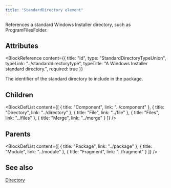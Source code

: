 ```yaml
---
title: "StandardDirectory element"
---
```



References a standard Windows Installer directory, such as ProgramFilesFolder.


## Attributes

<BlockWrapper>

  <BlockReference
    content={{
      title: "Id",
      type: "StandardDirectoryTypeUnion",
      typeLink: "../standarddirectorytype",
      typeTitle: "A Windows Installer standard directory.",
      required: true
    }}
  >
  The identifier of the standard directory to include in the package.
  </BlockReference>

</BlockWrapper>

## Children

<BlockDefList content={[
    {
      title: "Component",
      link: "../component"
    },
    {
      title: "Directory",
      link: "../directory"
    },
    {
      title: "File",
      link: "../file"
    },
    {
      title: "Files",
      link: "../files"
    },
    {
      title: "Merge",
      link: "../merge"
    }
  ]}
/>

## Parents

<BlockDefList content={[
    {
      title: "Package",
      link: "../package"
    },
    {
      title: "Module",
      link: "../module"
    },
    {
      title: "Fragment",
      link: "../fragment"
    }
  ]}
/>

## See also
[Directory](../directory)